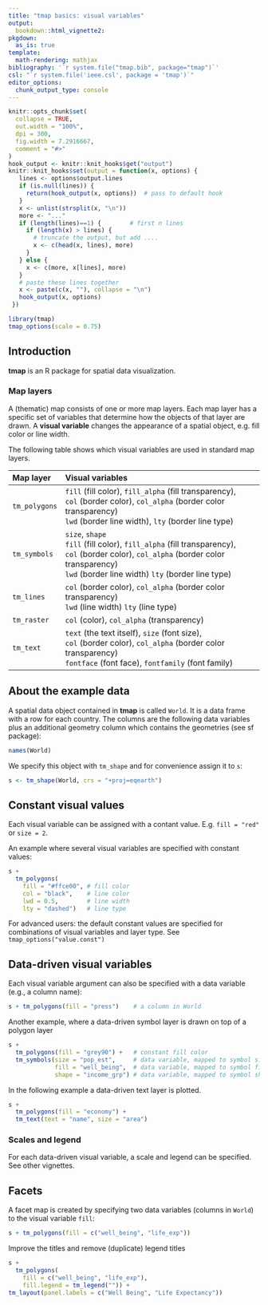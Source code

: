 ```yaml
---
title: "tmap basics: visual variables"
output: 
  bookdown::html_vignette2:
pkgdown:
  as_is: true
template:
  math-rendering: mathjax
bibliography: '`r system.file("tmap.bib", package="tmap")`'
csl: "`r system.file('ieee.csl', package = 'tmap')`"
editor_options: 
  chunk_output_type: console
---
```


```r
knitr::opts_chunk$set(
  collapse = TRUE,
  out.width = "100%",
  dpi = 300,
  fig.width = 7.2916667,
  comment = "#>"
)
hook_output <- knitr::knit_hooks$get("output")
knitr::knit_hooks$set(output = function(x, options) {
   lines <- options$output.lines
   if (is.null(lines)) {
     return(hook_output(x, options))  # pass to default hook
   }
   x <- unlist(strsplit(x, "\n"))
   more <- "..."
   if (length(lines)==1) {        # first n lines
     if (length(x) > lines) {
       # truncate the output, but add ....
       x <- c(head(x, lines), more)
     }
   } else {
     x <- c(more, x[lines], more)
   }
   # paste these lines together
   x <- paste(c(x, ""), collapse = "\n")
   hook_output(x, options)
 })

```


```r
library(tmap)
tmap_options(scale = 0.75)
```

## Introduction

**tmap** is an R package for spatial data visualization.

### Map layers

A (thematic) map consists of one or more map layers. Each map layer has a specific set of variables that determine how the objects of that layer are drawn. A **visual variable**
changes the appearance of a spatial object, e.g. fill color or line width.

The following table shows which visual variables are used in standard map layers.

|Map layer		|Visual variables				|
|:--------------|:--------------------------------------------------------------|
|`tm_polygons`	|`fill` (fill color), `fill_alpha` (fill transparency), <br> `col` (border color), `col_alpha` (border color transparency) <br> `lwd` (border line width), `lty` (border line type)	|
|`tm_symbols` |`size`, `shape` <br> `fill` (fill color), `fill_alpha` (fill transparency), <br> `col` (border color), `col_alpha` (border color transparency) <br> `lwd` (border line width) `lty` (border line type) |
|`tm_lines`		|`col` (border color), `col_alpha` (border color transparency) <br> `lwd` (line width) `lty` (line type) |
|`tm_raster`	|`col` (color),	`col_alpha` (transparency)							|
|`tm_text`	|`text` (the text itself), `size` (font size), <br> `col` (border color), `col_alpha` (border color transparency) <br> `fontface` (font face), `fontfamily` (font family) |

## About the example data

A spatial data object contained in **tmap** is called `World`. It is a data frame with a row for each country. The columns are the following data variables plus an additional geometry column which contains the geometries (see sf package):

```r
names(World)
```

We specify this object with `tm_shape`
<!-- (see other vignette)-->
and for convenience assign it to `s`: 

```r
s <- tm_shape(World, crs = "+proj=eqearth")

```

## Constant visual values

Each visual variable can be assigned with a contant value. E.g. `fill = "red"` or `size = 2`.

An example where several visual variables are specified with constant values:

```r
s + 
  tm_polygons(
    fill = "#ffce00", # fill color
    col = "black",    # line color
    lwd = 0.5,        # line width
    lty = "dashed")   # line type
```

For advanced users: the default constant values are specified for combinations of visual variables and layer type. See `tmap_options("value.const")`



## Data-driven visual variables

Each visual variable argument can also be specified with a data variable (e.g., a column name):

```r
s + tm_polygons(fill = "press")    # a column in World
```

Another example, where a data-driven symbol layer is drawn on top of a polygon layer

```r
s + 
  tm_polygons(fill = "grey90") +   # constant fill color 
  tm_symbols(size = "pop_est",     # data variable, mapped to symbol size
  		     fill = "well_being",  # data variable, mapped to symbol fill color
  		     shape = "income_grp") # data variable, mapped to symbol shape

```

In the following example a data-driven text layer is plotted.

```r
s + 
  tm_polygons(fill = "economy") +
  tm_text(text = "name", size = "area")
```

### Scales and legend

For each data-driven visual variable, a scale and legend can be specified. See other vignettes.

## Facets

A facet map is created by specifying two data variables (columns in `World`) to the visual variable `fill`:

```r
s + tm_polygons(fill = c("well_being", "life_exp")) 
```

Improve the titles and remove (duplicate) legend titles

```r
s + 
  tm_polygons(
    fill = c("well_being", "life_exp"),
    fill.legend = tm_legend("")) +
tm_layout(panel.labels = c("Well Being", "Life Expectancy"))
```
